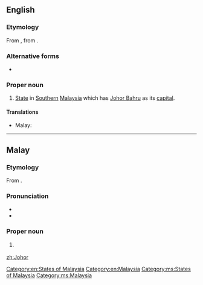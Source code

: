 ==English==
{{wikipedia}}

===Etymology===
From {{etyl|ms|en}} {{term|Johor|lang=ms}}, from {{etyl|ar|en}} {{term|جَوْهَر|lang=ar}}.

===Alternative forms===
* {{l|en|Johore}}

===Proper noun===
{{en-proper noun}}

# [[State]] in [[South]]ern [[Malaysia]] which has [[Johor Bahru]] as its [[capital]].

====Translations====
{{trans-top|state in Malaysia}}
* Malay: {{t|ms|Johor}}
{{trans-mid}}
{{trans-bottom}}

[[Category:en:States of Malaysia]]
[[Category:en:Malaysia]]

----

==Malay==
{{wikipedia|lang=ms}}

===Etymology===
From {{etyl|ar|ms}} {{term|جَوْهَر|lang=ar}}.

===Pronunciation===
* {{IPA|/d͡ʒoho(r)/|lang=ms}}
* {{rhymes|oho(r)|ho(r)|o(r)|lang=ms}}

===Proper noun===
{{head|ms|proper noun}}

# {{l|en|Johor}} {{qualifier|state in Malaysia}}

[[Category:ms:States of Malaysia]]
[[Category:ms:Malaysia]]

[[zh:Johor]]